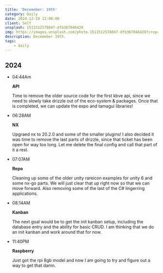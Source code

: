 ```yaml
---
title: 'Decemeber: 19th'
category: Daily
date: 2024-12-19 12:00:00
client: Self
unsplash: 1511512578047-dfb367046420
img: https://images.unsplash.com/photo-1511512578047-dfb367046420?crop=entropy&cs=srgb&fm=jpg&ixid=MnwzNjM5Nzd8MHwxfHJhbmRvbXx8fHx8fHx8fDE2ODE3NDg2ODY&ixlib=rb-4.0.3&q=85
description: Decemeber 19th.
tags:
    - daily
---
```



## 2024

-   04:44Am

    **API**

    Time to remove the older source code for the first kbve api, since we need to slowly take drizzle out of the eco-system & packages.
    Once that is completed, we can update the expo and tamagui libraries!

-   06:28AM

    **NX**

    Upgraed nx to 20.2.0 and some of the smaller plugins!
    I also decided it was time to remove the last parts of drizzle, since that ticket has been open for way too long.
    Let me delete the final config and call that part of it a rest.

-   07:07AM

    **Repo**

    Cleaning up some of the older unity rareicon examples for unity 6 and some nx-go parts.
    We will just clear that up right now so that we can move forward.
    Also removing some of the last of the C# lingerring applications.

-   08:14AM

    **Kanban**

    The next goal would be to get the init kanban setup, including the database entry and the ability for basic CRUD.
    I am thinking that we do an init kanban and work around that for now.

-   11:40PM

    **Raspberry**

    Just got the rpi 8gb model and now I am going to try and figure out a way to get that damn.